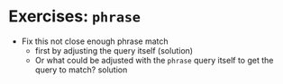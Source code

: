 # Exercises: `phrase`
  * Fix this <Playground url="https://search-playground.corp.mongodb.com/tools/code-sandbox/snapshots/679c8ff7e97570c2714a07f8">not close enough phrase match</Playground> 
    * first by adjusting the query itself (<Playground url="https://search-playground.corp.mongodb.com/tools/code-sandbox/snapshots/679c9038d0df60f0254e5d47">solution</Playground>)
    * Or what could be adjusted with the `phrase` query itself to get the query to match? <Playground url="https://search-playground.corp.mongodb.com/tools/code-sandbox/snapshots/679c909ad0df60f0254e5d49">solution</Playground>